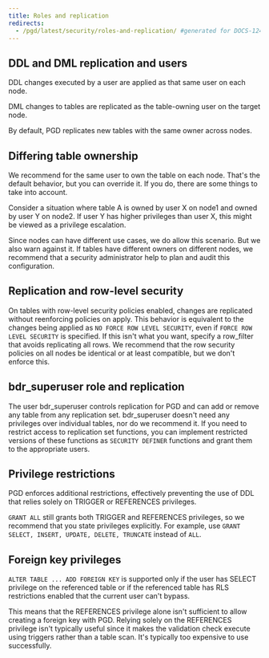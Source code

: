```yaml
---
title: Roles and replication
redirects:
  - /pgd/latest/security/roles-and-replication/ #generated for DOCS-1247-PGD-6.0-Docs
---
```


## DDL and DML replication and users

DDL changes executed by a user are applied as that same user on each node.

DML changes to tables are replicated as the table-owning user on the target node.

By default, PGD replicates new tables with the same owner across nodes.


## Differing table ownership

We recommend for the same user to own the table on each node. That's
the default behavior, but you can override it. If you do, there are some
things to take into account.

Consider a situation where table A is owned by user X on node1 and owned by 
user Y on node2. If user Y has higher privileges than user X, this might be 
viewed as a privilege escalation.

Since nodes can have different use cases, we do allow this scenario. But we also
warn against it. If tables have different owners on different nodes, we
recommend that a security administrator help to plan and audit this
configuration.

## Replication and row-level security

On tables with row-level security policies enabled, changes are replicated
without reenforcing policies on apply. This behavior is equivalent to the
changes being applied as `NO FORCE ROW LEVEL SECURITY`, even if `FORCE ROW LEVEL
SECURITY` is specified. If this isn't what you want, specify a row_filter that
avoids replicating all rows. We recommend that the row
security policies on all nodes be identical or at least compatible, but we don't enforce this.

## bdr_superuser role and replication

The user bdr_superuser controls replication for PGD and can add or remove any
table from any replication set. bdr_superuser doesn't need any privileges over
individual tables, nor do we recommend it. If you need to restrict access to
replication set functions, you can implement restricted versions of these
functions as `SECURITY DEFINER` functions and grant them to the appropriate
users.

## Privilege restrictions

PGD enforces additional restrictions, effectively preventing the use of DDL that
relies solely on TRIGGER or REFERENCES privileges.

`GRANT ALL` still grants both TRIGGER and REFERENCES privileges, so we recommend
that you state privileges explicitly. For example, use `GRANT SELECT, INSERT,
UPDATE, DELETE, TRUNCATE` instead of `ALL`.

## Foreign key privileges

`ALTER TABLE ... ADD FOREIGN KEY` is supported only if the user has SELECT
privilege on the referenced table or if the referenced table has RLS
restrictions enabled that the current user can't bypass.

This means that the REFERENCES privilege alone isn't sufficient to allow
creating a foreign key with PGD. Relying solely on the REFERENCES privilege
isn't typically useful since it makes the validation check execute using
triggers rather than a table scan. It's typically too expensive to use
successfully.
